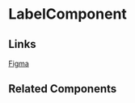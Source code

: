 <!-- label.stories.mdx -->


<Meta title="Base Components/Label/README" component={LabelComponent} />

# LabelComponent

<ArgsTable of={LabelComponent} />

## Links

[Figma](https://www.figma.com/file/Tawy7hlvkjMQzg3fX0gVrt/QTD-2.0-Final-Designs?node-id=8045%3A253076)

## Related Components